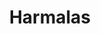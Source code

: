 ---
title: Harmalas
aka:
  - β-carbolines
family_members:
  - harmine
  - harmaline
  - harmol
duration_chart_title: Oral Duration of Harmine
duration_chart:
  total: 4–8 hours
  onset: 30–60 minutes
  coming_up: 60–150 minutes
  plateau: 90–150 minutes
  coming_down: 1–2 hours
  after_effects: 4–8 hours
positive_effects: relaxation
neutral_effects: sedation, increased duration of psychedelic effects
negative_effects: nausea, dangerous combinations
dosage_table:
  title: Oral Dosage of Harmine
  threshold: 50 mg
  light: 150 mg
  common: 300 mg
  strong: 550 mg
  heavy: 700+ mg
--- 